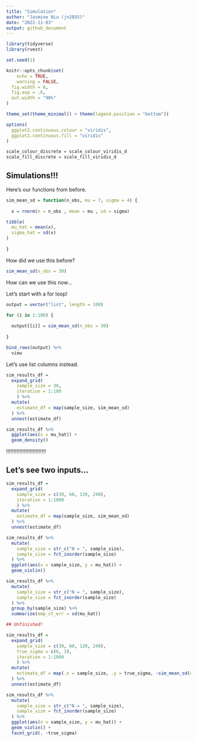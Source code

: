 ```yaml
---
title: "Simulation"
author: "Jasmine Niu (jn2855)"
date: "2022-11-03"
output: github_document
---
```




```r
library(tidyverse)
library(rvest)

set.seed(1)

knitr::opts_chunk$set(
	echo = TRUE,
	warning = FALSE,
  fig.width = 6,
  fig.asp = .6,
  out.width = "90%"
)

theme_set(theme_minimal() + theme(legend.position = "bottom"))

options(
  ggplot2.continuous.colour = "viridis",
  ggplot2.continuous.fill = "viridis"
)

scale_colour_discrete = scale_colour_viridis_d
scale_fill_discrete = scale_fill_viridis_d
```

## Simulations!!!

Here's our functions from before.



```r
sim_mean_sd = function(n_obs, mu = 7, sigma = 4) {
  
  x = rnorm(n = n_obs , mean = mu , sd = sigma)

tibble(
  mu_hat = mean(x),
  sigma_hat = sd(x)
)
  
}


```


How did we use this before?

```r
sim_mean_sd(n_obs = 30)

```


How can we use this now...

Let's start with a for loop!

```r
output = vector("list", length = 100)

for (i in 1:100) {
  
  output[[i]] = sim_mean_sd(n_obs = 30)
  
}

bind_rows(output) %>% 
  view
```


Let's use list columns instead.

```r
sim_results_df = 
  expand_grid(
    sample_size = 30,
    iteration = 1:100
    ) %>% 
  mutate(
    estimate_df = map(sample_size, sim_mean_sd)
  ) %>% 
  unnest(estimate_df)

```


```r
sim_results_df %>% 
  ggplot(aes(x = mu_hat)) +
  geom_density()
```


!!!!!!!!!!!!!!!!!!!!!!!!!!!

## Let's see two inputs...

```r
sim_results_df = 
  expand_grid(
    sample_size = c(30, 60, 120, 240),
    iteration = 1:1000
    ) %>% 
  mutate(
    estimate_df = map(sample_size, sim_mean_sd)
  ) %>% 
  unnest(estimate_df)
```

```r
sim_results_df %>% 
  mutate(
    sample_size = str_c("N = ", sample_size),
    sample_size = fct_inorder(sample_size)
  ) %>% 
  ggplot(aes(x = sample_size, y = mu_hat)) +
  geom_violin()
```


```r
sim_results_df %>% 
  mutate(
    sample_size = str_c("N = ", sample_size),
    sample_size = fct_inorder(sample_size)
  ) %>% 
  group_by(sample_size) %>% 
  summarize(emp_st_err = sd(mu_hat))

## Unfinished!
```


```r
sim_results_df = 
  expand_grid(
    sample_size = c(30, 60, 120, 240),
    true_sigma = c(6, 3),
    iteration = 1:1000
    ) %>% 
  mutate(
    estimate_df = map(.x = sample_size, .y = true_sigma, ~sim_mean_sd(n_obs = .x, sigma = .y))
  ) %>% 
  unnest(estimate_df)
```


```r
sim_results_df %>% 
  mutate(
    sample_size = str_c("N = ", sample_size),
    sample_size = fct_inorder(sample_size)
  ) %>% 
  ggplot(aes(x = sample_size, y = mu_hat)) +
  geom_violin() +
  facet_grid(. ~true_sigma)
```


